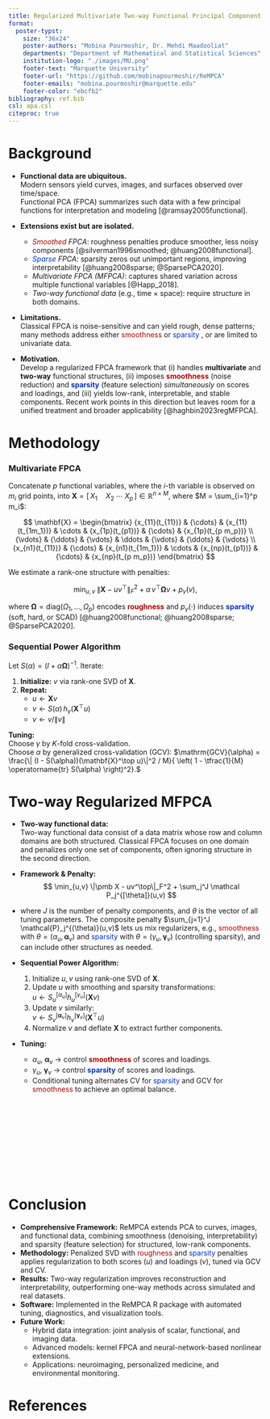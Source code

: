 ```yaml
---
title: Regularized Multivariate Two-way Functional Principal Component Analysis
format:
  poster-typst: 
    size: "36x24"
    poster-authors: "Mobina Pourmoshir, Dr. Mehdi Maadooliat"
    departments: "Department of Mathematical and Statistical Sciences"
    institution-logo: "./images/MU.png"
    footer-text: "Marquette University"
    footer-url: "https://github.com/mobinapourmoshir/ReMPCA"
    footer-emails: "mobina.pourmoshir@marquette.edu"
    footer-color: "ebcfb2"
bibliography: ref.bib
csl: apa.csl
citeproc: true
---
```


# Background

- **Functional data are ubiquitous.**  
  Modern sensors yield curves, images, and surfaces observed over time/space.  
  Functional PCA (FPCA) summarizes such data with a few principal functions for interpretation and modeling [@ramsay2005functional].

- **Extensions exist but are isolated.**
  - *<span style="color:#b30000;">Smoothed</span> FPCA*: roughness penalties produce smoother, less noisy components [@silverman1996smoothed; @huang2008functional].
  - *<span style="color:#0033cc;">Sparse</span> FPCA*: sparsity zeros out unimportant regions, improving interpretability [@huang2008sparse; @SparsePCA2020].
  - *Multivariate FPCA (MFPCA)*: captures shared variation across multiple functional variables [@Happ_2018].
  - *Two-way functional data* (e.g., time × space): require structure in both domains.

- **Limitations.**  
  Classical FPCA is noise-sensitive and can yield rough, dense patterns; many methods address either <span style="color:#b30000;">smoothness</span> or <span style="color:#0033cc;">sparsity</span> , or are limited to univariate data.

- **Motivation.**  
  Develop a regularized FPCA framework that (i) handles **multivariate** and **two-way** functional structures,  (ii) imposes **<span style="color:#b30000;">smoothness</span>** (noise reduction) and **<span style="color:#0033cc;">sparsity</span>** (feature selection) *simultaneously* on scores and loadings,  and (iii) yields low-rank, interpretable, and stable components.  Recent work points in this direction but leaves room for a unified treatment and broader applicability [@haghbin2023regMFPCA].



# Methodology
### **Multivariate FPCA**

Concatenate $p$ functional variables, where the $i$-th variable is observed on $m_i$ grid points, into $\mathbf{X} = \big[\,{X_1}\quad X_2 \; \cdots \; {X_p}\,\big] \in\mathbb{R}^{n\times M}$, where $M = \sum_{i=1}^p m_i$:

$$
\mathbf{X} =
\begin{bmatrix}
{x_{11}(t_{11})} & {\cdots} & {x_{11}(t_{1m_1})} & \cdots & {x_{1p}(t_{p1})} & {\cdots} & {x_{1p}(t_{p m_p})} \\
{\vdots} & {\ddots} & {\vdots} & \ddots & {\vdots} & {\ddots} & {\vdots} \\
{x_{n1}(t_{11})} & {\cdots} & {x_{n1}(t_{1m_1})} & \cdots & {x_{np}(t_{p1})} & {\cdots} & {x_{np}(t_{p m_p})}
\end{bmatrix}
$$


We estimate a rank-one structure with penalties:

$$
\min_{u,v}\;\|\mathbf{X}-uv^\top\|_F^2
+ \alpha\, v^\top \boldsymbol{\Omega} v
+ p_\gamma(v),
$$

where $\boldsymbol{\Omega} = \mathrm{diag}(\Omega_1,\ldots,\Omega_p)$ encodes **<span style="color:#b30000;">roughness</span>** and $p_\gamma(\cdot)$ induces **<span style="color:#0033cc;">sparsity</span>** (soft, hard, or SCAD) [@huang2008functional; @huang2008sparse; @SparsePCA2020].


### **Sequential Power Algorithm**

Let $S(\alpha) = (I + \alpha \boldsymbol{\Omega})^{-1}$. Iterate:

1. **Initialize:** $v$ via rank-one SVD of $\mathbf{X}$.
2. **Repeat:**  
   - $u \leftarrow \mathbf{X}v$  
   - $v \leftarrow S(\alpha)\,h_\gamma(\mathbf{X}^\top u)$  
   - $v \leftarrow v / \|v\|$

**Tuning:**  
Choose $\gamma$ by $K$-fold cross-validation.  
Choose $\alpha$ by generalized cross-validation (GCV): $\mathrm{GCV}(\alpha) = \frac{\| (I - S(\alpha))(\mathbf{X}^\top u)\|^2 / M}{ \left( 1 - \tfrac{1}{M} \operatorname{tr} S(\alpha) \right)^2}.$



# Two-way Regularized MFPCA

- **Two-way functional data:**  
  Two-way functional data consist of a data matrix whose row and column domains are both structured. Classical FPCA focuses on one domain and penalizes only one set of components, often ignoring structure in the second direction.


- **Framework & Penalty:**  
  $$
  \min_{u,v} \|\pmb X - uv^\top\|_F^2 + 
    \sum_j^J \mathcal P_j^{[\theta]}(u,v)
  $$
- where $J$ is the number of penalty components, and $\theta$ is the vector of all tuning parameters. The composite penalty $\sum_{j=1}^J \mathcal{P}_j^{(\theta)}(u,v)$ lets us mix regularizers, e.g., <span style="color:#b30000;">smoothness</span> with $\theta=(\alpha_u,\boldsymbol{\alpha}_v)$ and <span style="color:#0033cc;">sparsity</span> with $\theta=(\gamma_u,\boldsymbol{\gamma}_v)$ (controlling sparsity), and can include other structures as needed.


- **Sequential Power Algorithm:**  
  1. Initialize $u, v$ using rank-one SVD of $\mathbf{X}$.  
  2. Update $u$ with smoothing and sparsity transformations:  
     $u \leftarrow S_u^{[\alpha_u]} h_u^{[\gamma_u]}(\mathbf{X}v)$  
  3. Update $v$ similarly:  
     $v \leftarrow S_v^{[\boldsymbol{\alpha}_v]} h_v^{[\boldsymbol{\gamma}_v]}(\mathbf{X}^\top u)$  
  4. Normalize $v$ and deflate $\mathbf{X}$ to extract further components.


- **Tuning:**  
  - $\alpha_u$, $\boldsymbol{\alpha}_v$ → control **<span style="color:#b30000;">smoothness</span>** of scores and loadings. 
  - $\gamma_u$, $\boldsymbol{\gamma}_v$ → control **<span style="color:#0033cc;">sparsity</span>** of scores and loadings.
  - Conditional tuning alternates CV for <span style="color:#0033cc;">sparsity</span> and GCV for <span style="color:#b30000;">smoothness</span> to achieve an optimal balance.



```{=typst}
#grid(
  columns: 4,
  gutter: 2pt,  // reduce spacing between images

  // Row 1
  image("images/True.jpg", width: 2.5in),
  image("images/svd_Reconstructed.jpg", width: 2.5in),
  image("images/Lasso_reconstructed.jpg", width: 2.5in),
  image("images/u1plots.jpg", width: 2.5in),

  // Row 2
  image("images/NoisyChessboard.jpg", width: 2.5in),
  image("images/smooth_reconstructed.jpg", width: 2.5in),
  image("images/pic.compress.jpg", width: 2.5in),
  image("images/v1plots.jpg", width: 2.5in),
)
```


<div style="height: 30px;"></div>
<div style="height: 30px;"></div>
<div style="height: 30px;"></div>
<div style="height: 30px;"></div>
<div style="height: 30px;"></div>


# Conclusion 
- **Comprehensive Framework:** ReMPCA extends PCA to curves, images, and functional data, combining smoothness (denoising, interpretability) and sparsity (feature selection) for structured, low-rank components.
- **Methodology:** Penalized SVD with <span style="color:#b30000;">roughness</span> and <span style="color:#0033cc;">sparsity</span> penalties applies regularization to both scores ($u$) and loadings ($v$), tuned via GCV and CV.
- **Results:** Two-way regularization improves reconstruction and interpretability, outperforming one-way methods across simulated and real datasets.
- **Software:** Implemented in the ReMPCA R package with automated tuning, diagnostics, and visualization tools.
- **Future Work:**
  - Hybrid data integration: joint analysis of scalar, functional, and imaging data.
  - Advanced models: kernel FPCA and neural-network-based nonlinear extensions.
  - Applications: neuroimaging, personalized medicine, and environmental monitoring.
  
```{=typst}
#grid(
  columns: 2,
  gutter: 1in, // increase this for a bigger horizontal gap
  row-gutter: 0pt, // optional: remove vertical gaps

  image("images/funcTrue.svg", width: 5in),
  image("images/RegTrue.svg", width: 5in),
  image("images/funcNoisy.svg", width: 5in),

  image("images/RegNoisy.svg", width: 5in),
  image("images/funcReco.svg", width: 5in),
  image("images/RegReco.svg", width: 5in),
)
```

# References
```{=typst}
#set text(size: 9pt)
```

